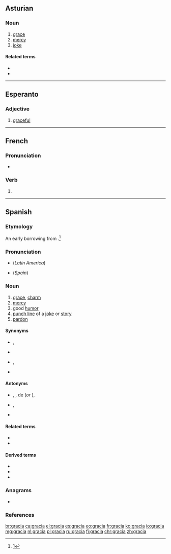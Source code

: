 {{also|Gracia|gràcia|gràçia}}
==Asturian==
{{wikipedia|lang=ast}}

===Noun===
{{ast-noun|f|gracies}}

# [[grace]]
# [[mercy]]
# [[joke]]

====Related terms====
* {{l|ast|dar gracia}}
* {{l|ast|gracies}}

----

==Esperanto==

===Adjective===
{{eo-head}}

# [[graceful]]

----

==French==

===Pronunciation===
* {{IPA|/ɡʁasja/|lang=fr}}

===Verb===
{{fr-verb-form}}

# {{inflection of|gracier||3|s|phis|lang=fr}}

----

==Spanish==
{{wikipedia|lang=es}}

===Etymology===
An early borrowing from {{etyl|la|es}} {{m|la|grātia}}.<ref>[http://www6.ocn.ne.jp/~wil/kjtj07.12.13.pdf]</ref>

===Pronunciation===
* {{IPA|/ˈɡrasja/|lang=es}} (''Latin America'')
* {{IPA|/ˈɡraθja/|lang=es}} (''Spain'')

===Noun===
{{es-noun|f}}

# [[grace]], [[charm]]
# [[mercy]]
# good [[humor]]
# [[punch line]] of a [[joke]] or [[story]]
# [[pardon]]

====Synonyms====
* {{sense|charm}} {{l|es|carisma}}, {{l|es|encanto}}
* {{sense|humor}} {{l|es|buen humor}}
* {{sense|punch line}} {{l|es|punto}}, {{l|es|chiste}}
* {{sense|pardon, mercy}} {{l|es|perdón}}

====Antonyms====
* {{sense|charm}} {{l|es|desencanto}}, {{l|es|insipidez}}, {{l|es|falta}} de {{l|es|gracia}} (''or'' {{l|es|encanto}}), {{l|es|desgracia}}
* {{sense|humor}} {{l|es|mal humor}}, {{l|es|insulsez}}
* {{sense|pardon, mercy}} {{l|es|condena}}

====Related terms====
* {{l|es|gracias}}
* {{l|es|gracioso}}

====Derived terms====
* {{l|es|agraciar}}
* {{l|es|desgracia}}
* {{l|es|Graciela}}

===Anagrams===
* {{l|es|García}}

===References===
<references/>

[[br:gracia]]
[[ca:gracia]]
[[el:gracia]]
[[es:gracia]]
[[eo:gracia]]
[[fr:gracia]]
[[ko:gracia]]
[[io:gracia]]
[[mg:gracia]]
[[nl:gracia]]
[[pl:gracia]]
[[ru:gracia]]
[[fi:gracia]]
[[chr:gracia]]
[[zh:gracia]]